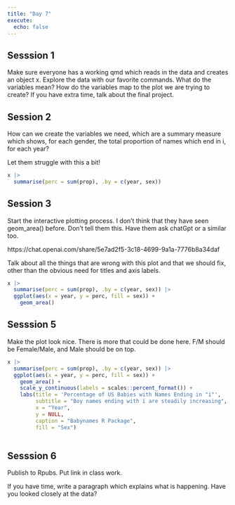 ```yaml
---
title: "Day 7"
execute: 
  echo: false
---
```






## Sesssion 1

Make sure everyone has a working qmd which reads in the data and creates an object x. Explore the data with our favorite commands. What do the variables mean? How do the variables map to the plot we are trying to create? If you have extra time, talk about the final project.

## Session 2

How can we create the variables we need, which are a summary measure which shows, for each gender, the total proportion of names which end in i, for each year?

Let them struggle with this a bit!

```r
x |> 
  summarise(perc = sum(prop), .by = c(year, sex))
```


## Session 3

Start the interactive plotting process. I don't think that they have seen geom_area() before. Don't tell them this. Have them ask chatGpt or a similar too.

https://chat.openai.com/share/5e7ad2f5-3c18-4699-9a1a-7776b8a34daf


Talk about all the things that are wrong with this plot and that we should fix, other than the obvious need for titles and axis labels.

```r
x |> 
  summarise(perc = sum(prop), .by = c(year, sex)) |> 
  ggplot(aes(x = year, y = perc, fill = sex)) +
    geom_area()
```


## Sesssion 5

Make the plot look nice. There is more that could be done here. F/M should be Female/Male, and Male should be on top.

```r
x |> 
  summarise(perc = sum(prop), .by = c(year, sex)) |> 
  ggplot(aes(x = year, y = perc, fill = sex)) +
    geom_area() +
    scale_y_continuous(labels = scales::percent_format()) +
    labs(title = 'Percentage of US Babies with Names Ending in "i"',
         subtitle = "Boy names ending with i are steadily increasing",
         x = "Year",
         y = NULL,
         caption = "Babynames R Package",
         fill = "Sex") 
  
```

## Sesssion 6

Publish to Rpubs. Put link in class work.

If you have time, write a paragraph which explains what is happening. Have you looked closely at the data?





